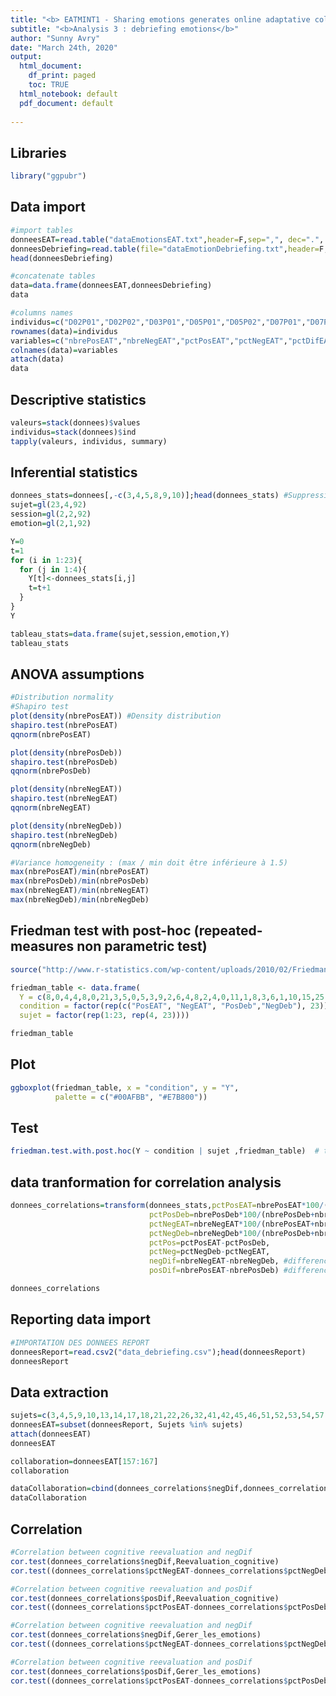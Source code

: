 ```yaml
---
title: "<b> EATMINT1 - Sharing emotions generates online adaptative collaborative acts<br></b>"
subtitle: "<b>Analysis 3 : debriefing emotions</b>"
author: "Sunny Avry"
date: "March 24th, 2020"
output:
  html_document:
    df_print: paged
    toc: TRUE
  html_notebook: default
  pdf_document: default
  
---
```


<style type="text/css">

h1.title {
  font-size: 30px;
}
</style>

## Libraries
```r
library("ggpubr")
```


## Data import
```r
#import tables
donneesEAT=read.table("dataEmotionsEAT.txt",header=F,sep=",", dec=".", fill=T, blank.lines.skip=F);head(donneesEAT)
donneesDebriefing=read.table(file="dataEmotionDebriefing.txt",header=F,sep=",",dec=".",fill=T,blank.lines.skip=F)
head(donneesDebriefing)

#concatenate tables
data=data.frame(donneesEAT,donneesDebriefing)
data

#columns names
individus=c("D02P01","D02P02","D03P01","D05P01","D05P02","D07P01","D07P02","D09P01","D09P02","D11P01","D11P02","D13P02","D16P02","D21P01","D21P02","D23P01","D23P02","D26P01","D26P02","D27P01","D27P02","D29P01","D29P02")
rownames(data)=individus
variables=c("nbrePosEAT","nbreNegEAT","pctPosEAT","pctNegEAT","pctDifEAT","nbrePosDeb","nbreNegDeb","pctPosDeb","pctNegDeb","pctDifDeb")
colnames(data)=variables
attach(data)
data

```
## Descriptive statistics
```r
valeurs=stack(donnees)$values
individus=stack(donnees)$ind
tapply(valeurs, individus, summary)

```

## Inferential statistics
```r
donnees_stats=donnees[,-c(3,4,5,8,9,10)];head(donnees_stats) #Suppression des colonnes pourcentages
sujet=gl(23,4,92)
session=gl(2,2,92)
emotion=gl(2,1,92)

Y=0
t=1
for (i in 1:23){
  for (j in 1:4){
    Y[t]<-donnees_stats[i,j]
    t=t+1
  }
}
Y

tableau_stats=data.frame(sujet,session,emotion,Y)
tableau_stats
```

## ANOVA assumptions
```r
#Distribution normality
#Shapiro test
plot(density(nbrePosEAT)) #Density distribution
shapiro.test(nbrePosEAT) 
qqnorm(nbrePosEAT)

plot(density(nbrePosDeb))
shapiro.test(nbrePosDeb) 
qqnorm(nbrePosDeb)

plot(density(nbreNegEAT))
shapiro.test(nbreNegEAT) 
qqnorm(nbreNegEAT)

plot(density(nbreNegDeb))
shapiro.test(nbreNegDeb) 
qqnorm(nbreNegDeb)

#Variance homogeneity : (max / min doit être inférieure à 1.5) 
max(nbrePosEAT)/min(nbrePosEAT)
max(nbrePosDeb)/min(nbrePosDeb) 
max(nbreNegEAT)/min(nbreNegEAT) 
max(nbreNegDeb)/min(nbreNegDeb) 
```


## Friedman test with post-hoc (repeated-measures non parametric test)
```r
source("http://www.r-statistics.com/wp-content/uploads/2010/02/Friedman-Test-with-Post-Hoc.r.txt")  # loading the friedman.test.with.post.hoc function from the internet

friedman_table <- data.frame(
  Y = c(8,0,4,4,8,0,21,3,5,0,5,3,9,2,6,4,8,2,4,0,11,1,8,3,6,1,10,15,25,4,10,7,16,0,11,3,23,7,11,1,8,3,5,2,16,8,22,6,10,0,14,7,12,1,11,2,15,4,12,8,7,1,13,3,6,0,35,9,16,0,21,12,17,4,9,5,8,0,30,5,12,2,6,3,16,6,8,6,18,2,10,3),
  condition = factor(rep(c("PosEAT", "NegEAT", "PosDeb","NegDeb"), 23)),
  sujet = factor(rep(1:23, rep(4, 23))))

friedman_table
```

## Plot
```r
ggboxplot(friedman_table, x = "condition", y = "Y",
          palette = c("#00AFBB", "#E7B800"))


```
## Test

```r
friedman.test.with.post.hoc(Y ~ condition | sujet ,friedman_table)  # the same with our function. With post hoc, and cool plots
```

## data tranformation for correlation analysis
```r
donnees_correlations=transform(donnees_stats,pctPosEAT=nbrePosEAT*100/(nbrePosEAT+nbreNegEAT),
                               pctPosDeb=nbrePosDeb*100/(nbrePosDeb+nbreNegDeb),
                               pctNegEAT=nbreNegEAT*100/(nbrePosEAT+nbreNegEAT),
                               pctNegDeb=nbreNegDeb*100/(nbrePosDeb+nbreNegDeb),
                               pctPos=pctPosEAT-pctPosDeb,
                               pctNeg=pctNegDeb-pctNegEAT,
                               negDif=nbreNegEAT-nbreNegDeb, #difference between negative expressed and negative felt
                               posDif=nbrePosEAT-nbrePosDeb) #difference between positive expressed and postive felt

donnees_correlations
```

## Reporting data import
```r
#IMPORTATION DES DONNEES REPORT
donneesReport=read.csv2("data_debriefing.csv");head(donneesReport)
donneesReport
```

## Data extraction
```r
sujets=c(3,4,5,9,10,13,14,17,18,21,22,26,32,41,42,45,46,51,52,53,54,57,58)
donneesEAT=subset(donneesReport, Sujets %in% sujets)
attach(donneesEAT)
donneesEAT

collaboration=donneesEAT[157:167]
collaboration

dataCollaboration=cbind(donnees_correlations$negDif,donnees_correlations$posDif,collaboration)
dataCollaboration
```


## Correlation
```r
#Correlation between cognitive reevaluation and negDif
cor.test(donnees_correlations$negDif,Reevaluation_cognitive)
cor.test((donnees_correlations$pctNegEAT-donnees_correlations$pctNegDeb),Reevaluation_cognitive)
```


```r
#Correlation between cognitive reevaluation and posDif
cor.test(donnees_correlations$posDif,Reevaluation_cognitive)
cor.test((donnees_correlations$pctPosEAT-donnees_correlations$pctPosDeb),Reevaluation_cognitive)
```

```r
#Correlation between cognitive reevaluation and negDif
cor.test(donnees_correlations$negDif,Gerer_les_emotions)
cor.test((donnees_correlations$pctNegEAT-donnees_correlations$pctNegDeb),Gerer_les_emotions)
```
```r
#Correlation between cognitive reevaluation and posDif
cor.test(donnees_correlations$posDif,Gerer_les_emotions)
cor.test((donnees_correlations$pctPosEAT-donnees_correlations$pctPosDeb),Gerer_les_emotions)
```
